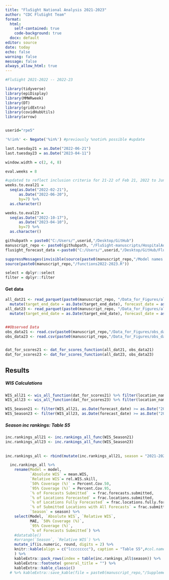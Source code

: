 ```yaml
---
title: "FluSight National Analysis 2021-2023"
author: "CDC FluSight Team"
format: 
  html:
    self-contained: true
    code-background: true
  docx: default
editor: source
date: today 
echo: false
warning: false
message: false
always_allow_html: true
---
```


```r

#FluSight 2021-2022 -- 2022-23 

library(tidyverse)
library(epiDisplay)
library(MMWRweek)
library(DT)
library(gridExtra)
library(covidHubUtils)
library(arrow)


userid="rpe5"

'%!in%' <- Negate('%in%') #previously %notin% possible #update

last.tuesday21 = as.Date("2022-06-21")
last.tuesday23 = as.Date("2023-04-11")

window.width = c(2, 4, 8)

eval.weeks = 8

#updated to reflect inclusion criteria for 21-22 of Feb 21, 2022 to June 20, 2022 and Oct 17, 2022 to May 15, 2023 for 22-23
weeks.to.eval21 = 
  seq(as.Date("2022-02-21"),
      as.Date("2022-06-20"),
      by=7) %>% 
  as.character()

weeks.to.eval23 = 
  seq(as.Date("2022-10-17"),
      as.Date("2023-04-10"),
      by=7) %>% 
  as.character()

githubpath = paste0("C:/Users/",userid,"/Desktop/GitHub")
manuscript_repo <- paste0(githubpath, "/FluSight-manuscripts/HospitalAdmissionsForecasts_2021-22_2022-23")
flusight_forecast_data <-paste0("C:/Users/",userid,"/Desktop/GitHub/Flusight-forecast-data")

suppressMessages(invisible(source(paste0(manuscript_repo,"/Model names and colors.R"))))
source(paste0(manuscript_repo,"/functions2022-2023.R"))

select = dplyr::select
filter = dplyr::filter

```

#### Get data

```r

all_dat21 <- read_parquet(paste0(manuscript_repo, "/Data_for_Figures/all_dat21.parquet")) %>% 
  mutate(target_end_date = as.Date(target_end_date), forecast_date = as.Date(forecast_date))
all_dat23 <- read_parquet(paste0(manuscript_repo, "/Data_for_Figures/all_dat23.parquet"))  %>% 
  mutate(target_end_date = as.Date(target_end_date), forecast_date = as.Date(forecast_date))


##Observed Data
obs_data21 <- read.csv(paste0(manuscript_repo,"/Data_for_Figures/obs_data21.csv")) %>% mutate(target_end_date = as.Date(target_end_date))
obs_data23 <- read.csv(paste0(manuscript_repo,"/Data_for_Figures/obs_data23.csv")) %>% mutate(target_end_date = as.Date(target_end_date)) 


dat_for_scores21 <- dat_for_scores_function(all_dat21, obs_data21)
dat_for_scores23 <- dat_for_scores_function(all_dat23, obs_data23)

```

## Results

##### WIS Calculations

```R

WIS_all21 <- wis_all_function(dat_for_scores21) %>% filter(location_name == "National")
WIS_all23 <- wis_all_function(dat_for_scores23) %>% filter(location_name == "National")

WIS_Season21 <- filter(WIS_all21, as.Date(forecast_date) >= as.Date("2022-02-19"), as.Date(forecast_date) <= as.Date(last.tuesday21+4)) %>% {unique(.)}
WIS_Season23 <- filter(WIS_all23, as.Date(forecast_date) >= as.Date("2022-10-17"), as.Date(forecast_date) <= as.Date(last.tuesday23+4)) %>% {unique(.)}

```

##### Season inc rankings: Table S5

```r

  
inc.rankings_all21 <- inc.rankings_all_func(WIS_Season21)
inc.rankings_all23 <- inc.rankings_all_func(WIS_Season23)
  
    
inc.rankings_all <- rbind(mutate(inc.rankings_all21, season = "2021-2022"), mutate(inc.rankings_all23, season = "2022-2023")) %>% arrange(season, rel.WIS.skill)

  inc.rankings_all %>% 
    rename(Model = model,
           `Absolute WIS` = mean.WIS,
           `Relative WIS`= rel.WIS.skill,
           `50% Coverage (%)` = Percent.Cov.50,
           `95% Coverage (%)` = Percent.Cov.95,
           `% of Forecasts Submitted`  = frac.forecasts.submitted,
           `% of Locations Forecasted` = frac.locations.submitted,
           `% of Locations Fully Forecasted` = frac.locations.fully.forecasted,
           `% of Submitted Locations with All Forecasts` = frac.submitted.locations.fully.forecasted,
           `Season` = season) %>% 
    select(Model, `Absolute WIS`, `Relative WIS`,
           MAE, `50% Coverage (%)`, 
           `95% Coverage (%)`, 
           `% of Forecasts Submitted`) %>%
    #datatable()
    #arrange(`Season`, `Relative WIS`) %>% 
    mutate_if(is.numeric, round, digits = 2) %>%  
    knitr::kable(align = c("lcccccccc"), caption = "Table S5",#col.names = c()
    ) %>% 
    kableExtra::pack_rows(index = table(inc.rankings_all$season)) %>% 
    kableExtra::footnote( general_title = "") %>% 
    kableExtra::kable_classic() 
  # %>% kableExtra::save_kable(file = paste0(manuscript_repo,"/Supplemental_analyses/Supplemental Output/Table_S5.pdf"))

```
